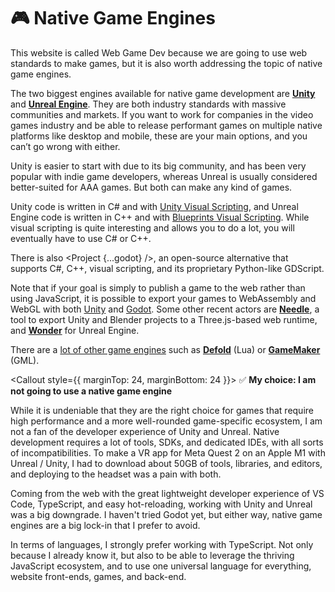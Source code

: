 
# 🎮 Native Game Engines

This website is called Web Game Dev because we are going to use web standards to make games, but it is also worth addressing the topic of native game engines.

The two biggest engines available for native game development are <UnityLogo /> [**Unity**](https://unity.com/) and <UnrealLogo /> [**Unreal Engine**](https://www.unrealengine.com). They are both industry standards with massive communities and markets. If you want to work for companies in the video games industry and be able to release performant games on multiple native platforms like desktop and mobile, these are your main options, and you can’t go wrong with either.

Unity is easier to start with due to its big community, and has been very popular with indie game developers, whereas Unreal is usually considered better-suited for AAA games. But both can make any kind of games.

Unity code is written in C# and with [Unity Visual Scripting](https://unity.com/features/unity-visual-scripting), and Unreal Engine code is written in C++ and with [Blueprints Visual Scripting](https://docs.unrealengine.com/5.0/en-US/blueprints-visual-scripting-in-unreal-engine/). While visual scripting is quite interesting and allows you to do a lot, you will eventually have to use C# or C++.

There is also <GodotLogo /> <Project {...godot} />, an open-source alternative that supports C#, C++, visual scripting, and its proprietary Python-like GDScript.

Note that if your goal is simply to publish a game to the web rather than using JavaScript, it is possible to export your games to WebAssembly and WebGL with both [Unity](https://docs.unity3d.com/Manual/webgl-building.html) and [Godot](https://docs.godotengine.org/en/stable/tutorials/export/exporting_for_web.html). Some other recent actors are [**Needle**](https://needle.tools/), a tool to export Unity and Blender projects to a Three.js-based web runtime, and [**Wonder**](https://theimmersiveweb.com/blog) for Unreal Engine.

There are a [lot of other game engines](https://en.wikipedia.org/wiki/List_of_game_engines) such as [**Defold**](https://defold.com/) (Lua) or [**GameMaker**](https://gamemaker.io/en) (GML).

<Callout style={{ marginTop: 24, marginBottom: 24 }}>
✅ **My choice: I am not going to use a native game engine**

While it is undeniable that they are the right choice for games that require high performance and a more well-rounded game-specific ecosystem, I am not a fan of the developer experience of Unity and Unreal. Native development requires a lot of tools, SDKs, and dedicated IDEs, with all sorts of incompatibilities. To make a VR app for Meta Quest 2 on an Apple M1 with Unreal / Unity, I had to download about 50GB of tools, libraries, and editors, and deploying to the headset was a pain with both.

Coming from the web with the great lightweight developer experience of VS Code, TypeScript, and easy hot-reloading, working with Unity and Unreal was a big downgrade. I haven't tried Godot yet, but either way, native game engines are a big lock-in that I prefer to avoid.

In terms of languages, I strongly prefer working with TypeScript. Not only because I already know it, but also to be able to leverage the thriving JavaScript ecosystem, and to use one universal language for everything, website front-ends, games, and back-end.

</Callout>

